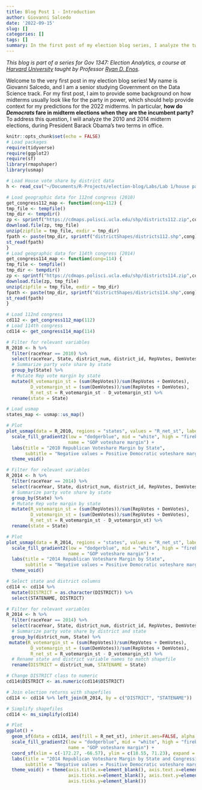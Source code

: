 ```yaml
---
title: Blog Post 1 - Introduction
author: Giovanni Salcedo
date: '2022-09-15'
slug: []
categories: []
tags: []
summary: In the first post of my election blog series, I analyze the two-party congressional voteshare margins for the 2010 and 2014 midterm elections to help determine how incumbent parties usually perform during non-presidential elections.
---
```


*This blog is part of a series for Gov 1347: Election Analytics, a course at [Harvard University](https://www.harvard.edu/) taught by Professor [Ryan D. Enos](http://ryandenos.com/)*.

Welcome to the very first post in my election blog series! My name is Giovanni Salcedo, and I am a senior studying Government on the Data Science track. For my first post, I aim to provide some background on how midterms usually look like for the party in power, which should help provide context for my predictions for the 2022 midterms. In particular, **how do *Democrats* fare in midterm elections when they are the incumbent party?** To address this question, I will analyze the 2010 and 2014 midterm elections, during President Barack Obama's two terms in office.

```r
knitr::opts_chunk$set(echo = FALSE)
# Load packages
require(tidyverse)
require(ggplot2)
require(sf)
library(rmapshaper)
library(usmap)

# Load House vote share by district data
h <- read_csv("~/Documents/R-Projects/election-blog/Labs/Lab 1/house party vote share by district 1948-2020.csv")

# Load geographic data for 112nd congress (2010)
get_congress112_map <- function(cong=112) {
tmp_file <- tempfile()
tmp_dir <- tempdir()
zp <- sprintf("https://cdmaps.polisci.ucla.edu/shp/districts112.zip",cong)
download.file(zp, tmp_file)
unzip(zipfile = tmp_file, exdir = tmp_dir)
fpath <- paste(tmp_dir, sprintf("districtShapes/districts112.shp",cong), sep = "/")
st_read(fpath)
}
# Load geographic data for 114th congress (2014)
get_congress114_map <- function(cong=114) {
tmp_file <- tempfile()
tmp_dir <- tempdir()
zp <- sprintf("https://cdmaps.polisci.ucla.edu/shp/districts114.zip",cong)
download.file(zp, tmp_file)
unzip(zipfile = tmp_file, exdir = tmp_dir)
fpath <- paste(tmp_dir, sprintf("districtShapes/districts114.shp",cong), sep = "/")
st_read(fpath)
}

# Load 112nd congress
cd112 <- get_congress112_map(112)
# Load 114th congress
cd114 <- get_congress114_map(114)
```

```r
# Filter for relevant variables
R_2010 <- h %>%
  filter(raceYear == 2010) %>%
  select(raceYear, State, district_num, district_id, RepVotes, DemVotes) %>%
  # Summarize party vote share by state
  group_by(State) %>%
  # Mutate Rep vote margin by state
  mutate(R_votemargin_st = (sum(RepVotes))/sum(RepVotes + DemVotes),
         D_votemargin_st = (sum(DemVotes))/sum(RepVotes + DemVotes),
         R_net_st = R_votemargin_st - D_votemargin_st) %>%
  rename(state = State)

# Load usmap
states_map <- usmap::us_map()

# Plot
plot_usmap(data = R_2010, regions = "states", values = "R_net_st", labels = TRUE) +
  scale_fill_gradient2(low = "dodgerblue", mid = "white", high = "firebrick1",
                       name = "GOP voteshare margin") +
  labs(title = "2010 Republican Voteshare Margin by State",
       subtitle = "Negative values = Positive Democratic voteshare margins") +
  theme_void()
```

```r
# Filter for relevant variables
R_2014 <- h %>%
  filter(raceYear == 2014) %>%
  select(raceYear, State, district_num, district_id, RepVotes, DemVotes) %>%
  # Summarize party vote share by state
  group_by(State) %>%
  # Mutate Rep vote margin by state
  mutate(R_votemargin_st = (sum(RepVotes))/sum(RepVotes + DemVotes),
         D_votemargin_st = (sum(DemVotes))/sum(RepVotes + DemVotes),
         R_net_st = R_votemargin_st - D_votemargin_st) %>%
  rename(state = State)

# Plot
plot_usmap(data = R_2014, regions = "states", values = "R_net_st", labels = TRUE) +
  scale_fill_gradient2(low = "dodgerblue", mid = "white", high = "firebrick1",
                       name = "GOP voteshare margin") +
  labs(title = "2014 Republican Voteshare Margin by State",
       subtitle = "Negative values = Positive Democratic voteshare margins") +
  theme_void()
```


```r
# Select state and district columns
cd114 <- cd114 %>%
  mutate(DISTRICT = as.character(DISTRICT)) %>%
  select(STATENAME, DISTRICT)

# Filter for relevant variables
R_2014 <- h %>%
  filter(raceYear == 2014) %>%
  select(raceYear, State, district_num, district_id, RepVotes, DemVotes) %>% 
  # Summarize party vote share by district and state
  group_by(district_num, State) %>%
 mutate(R_votemargin_st = (sum(RepVotes))/sum(RepVotes + DemVotes),
         D_votemargin_st = (sum(DemVotes))/sum(RepVotes + DemVotes),
         R_net_st = R_votemargin_st - D_votemargin_st) %>%
  # Rename state and district variable names to match shapefile
  rename(DISTRICT = district_num, STATENAME = State)

# Change DISTRICT class to numeric
cd114$DISTRICT <- as.numeric(cd114$DISTRICT)

# Join election returns with shapefiles
cd114 <- cd114 %>% left_join(R_2014, by = c("DISTRICT", "STATENAME"))

# Simplify shapefiles
cd114 <- ms_simplify(cd114)

# Plot
ggplot() +
  geom_sf(data = cd114, aes(fill = R_net_st), inherit.aes=FALSE, alpha = 0.9) +
  scale_fill_gradient2(low = "dodgerblue", mid = "white", high = "firebrick1",
                       name = "GOP voteshare margin") +
  coord_sf(xlim = c(-172.27, -66.57), ylim = c(18.55, 71.23), expand = FALSE) +
  labs(title = "2014 Republican Voteshare Margin by State and Congressional District",
       subtitle = "Negative values = Positive Democratic voteshare margins") +
  theme_void() + theme(axis.title.x=element_blank(), axis.text.x=element_blank(),
                       axis.ticks.x=element_blank(), axis.text.y=element_blank(),
                       axis.ticks.y=element_blank())
```

